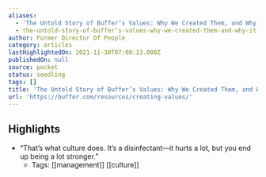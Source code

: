 ```yaml
---
aliases:
  - 'The Untold Story of Buffer’s Values: Why We Created Them, and Why It Hurt'
  - the-untold-story-of-buffer’s-values-why-we-created-them-and-why-it-hurt
author: Former Director Of People
category: articles
lastHighlightedOn: 2021-11-30T07:00:13.000Z
publishedOn: null
source: pocket
status: seedling
tags: []
title: 'The Untold Story of Buffer’s Values: Why We Created Them, and Why It Hurt'
url: 'https://buffer.com/resources/creating-values/'
---
```

## Highlights

- “That’s what culture does. It’s a disinfectant—it hurts a lot, but you end up being a lot stronger.”
    - Tags: [[management]] [[culture]]
